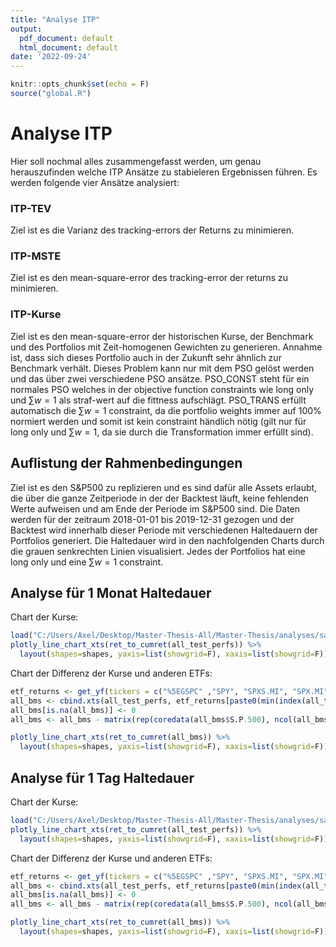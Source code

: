 ```yaml
---
title: "Analyse ITP"
output:
  pdf_document: default
  html_document: default
date: '2022-09-24'
---
```


```r
knitr::opts_chunk$set(echo = F)
source("global.R")
```

# Analyse ITP
Hier soll nochmal alles zusammengefasst werden, um genau herauszufinden welche ITP Ansätze zu stabieleren Ergebnissen führen. Es werden folgende vier Ansätze analysiert:

### ITP-TEV
Ziel ist es die Varianz des tracking-errors der Returns zu minimieren.

### ITP-MSTE
Ziel ist es den mean-square-error des tracking-error der returns zu minimieren.

### ITP-Kurse
Ziel ist es den mean-square-error der historischen Kurse, der Benchmark und des Portfolios mit Zeit-homogenen Gewichten zu generieren. Annahme ist, dass sich dieses Portfolio auch in der Zukunft sehr ähnlich zur Benchmark verhält. Dieses Problem kann nur mit dem PSO gelöst werden und das über zwei verschiedene PSO ansätze. PSO_CONST steht für ein normales PSO welches in der objective function constraints wie long only und $\sum w = 1$ als straf-wert auf die fittness aufschlägt. PSO_TRANS erfüllt automatisch die $\sum w = 1$ constraint, da die portfolio weights immer auf 100% normiert werden und somit ist kein constraint händlich nötig (gilt nur für long only und $\sum w = 1$, da sie durch die Transformation immer erfüllt sind).



## Auflistung der Rahmenbedingungen
Ziel ist es den S&P500 zu replizieren und es sind dafür alle Assets erlaubt, die über die ganze Zeitperiode in der der Backtest läuft, keine fehlenden Werte aufweisen und am Ende der Periode im S&P500 sind. Die Daten werden für der zeitraum 2018-01-01 bis 2019-12-31 gezogen und der Backtest wird innerhalb dieser Periode mit verschiedenen Haltedauern der Portfolios generiert. Die Haltedauer wird in den nachfolgenden Charts durch die grauen senkrechten Linien visualisiert. Jedes der Portfolios hat eine long only und eine $\sum w = 1$ constraint.

## Analyse für 1 Monat Haltedauer

Chart der Kurse:
```r
load("C:/Users/Axel/Desktop/Master-Thesis-All/Master-Thesis/analyses/save_ITP_objective2.rdata")
plotly_line_chart_xts(ret_to_cumret(all_test_perfs)) %>%
  layout(shapes=shapes, yaxis=list(showgrid=F), xaxis=list(showgrid=F))
```
Chart der Differenz der Kurse und anderen ETFs:
```r

etf_returns <- get_yf(tickers = c("%5EGSPC" ,"SPY", "SPXS.MI", "SPX.MI", "VUSA.DE"), from = from, to = to)$returns
all_bms <- cbind.xts(all_test_perfs, etf_returns[paste0(min(index(all_test_perfs)), "/", max(index(all_test_perfs))),])
all_bms[is.na(all_bms)] <- 0
all_bms <- all_bms - matrix(rep(coredata(all_bms$S.P.500), ncol(all_bms)), ncol=ncol(all_bms), byrow = F)

plotly_line_chart_xts(ret_to_cumret(all_bms)) %>%
  layout(shapes=shapes, yaxis=list(showgrid=F), xaxis=list(showgrid=F))


```

## Analyse für 1 Tag Haltedauer

Chart der Kurse:
```r
load("C:/Users/Axel/Desktop/Master-Thesis-All/Master-Thesis/analyses/save_ITP_objective_long_daily_v1.rdata")
plotly_line_chart_xts(ret_to_cumret(all_test_perfs)) %>%
  layout(shapes=shapes, yaxis=list(showgrid=F), xaxis=list(showgrid=F))
```
Chart der Differenz der Kurse und anderen ETFs:
```r

etf_returns <- get_yf(tickers = c("%5EGSPC" ,"SPY", "SPXS.MI", "SPX.MI", "VUSA.DE"), from = from, to = to)$returns
all_bms <- cbind.xts(all_test_perfs, etf_returns[paste0(min(index(all_test_perfs)), "/", max(index(all_test_perfs))),])
all_bms[is.na(all_bms)] <- 0
all_bms <- all_bms - matrix(rep(coredata(all_bms$S.P.500), ncol(all_bms)), ncol=ncol(all_bms), byrow = F)

plotly_line_chart_xts(ret_to_cumret(all_bms)) %>%
  layout(shapes=shapes, yaxis=list(showgrid=F), xaxis=list(showgrid=F))


```

